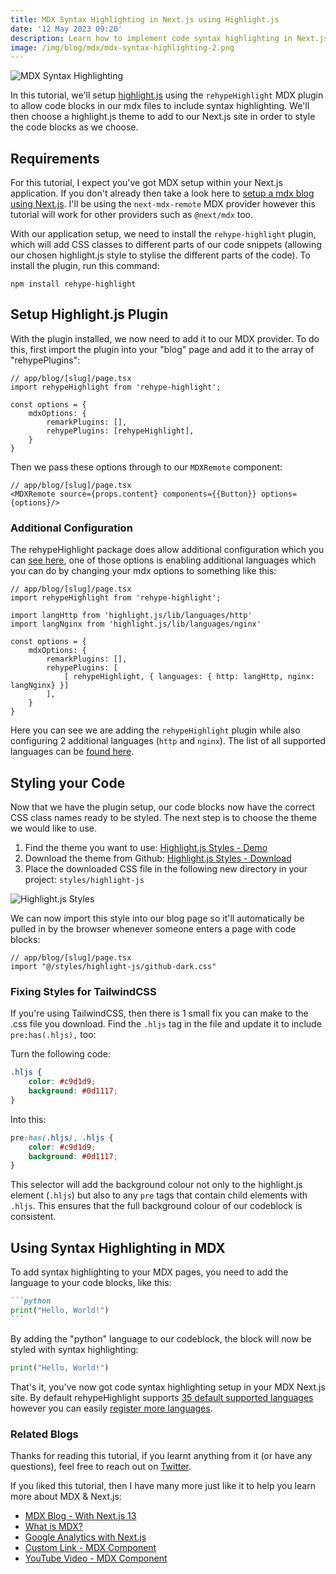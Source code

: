 ```yaml
---
title: MDX Syntax Highlighting in Next.js using Highlight.js
date: '12 May 2023 09:20'
description: Learn how to implement code syntax highlighting in Next.js for MDX files. Enhance visual appeal and readability using Highlight.js and GitHub code style theme.
image: /img/blog/mdx/mdx-syntax-highlighting-2.png
---
```


![MDX Syntax Highlighting](/img/blog/mdx/mdx-syntax-highlighting-2.webp)

In this tutorial, we'll setup [highlight.js](https://github.com/rehypejs/rehype-highlight) using the `rehypeHighlight` MDX plugin to allow code blocks in our mdx files to include syntax highlighting. We'll then choose a highlight.js theme to add to our Next.js site in order to style the code blocks as we choose.

## Requirements

For this tutorial, I expect you've got MDX setup within your Next.js application. If you don't already then take a look here to [setup a mdx blog using Next.js](/blog/nextjs-mdx-blog). I'll be using the `next-mdx-remote` MDX provider however this tutorial will work for other providers such as `@next/mdx` too.

With our application setup, we need to install the `rehype-highlight` plugin, which will add CSS classes to different parts of our code snippets (allowing our chosen highlight.js style to stylise the different parts of the code). To install the plugin, run this command:

```shell
npm install rehype-highlight
```

## Setup Highlight.js Plugin

With the plugin installed, we now need to add it to our MDX provider. To do this, first import the plugin into your "blog" page and add it to the array of "rehypePlugins":

```tsx
// app/blog/[slug]/page.tsx
import rehypeHighlight from 'rehype-highlight';

const options = {
    mdxOptions: {
        remarkPlugins: [],
        rehypePlugins: [rehypeHighlight],
    }
}
```

Then we pass these options through to our `MDXRemote` component:

```tsx
// app/blog/[slug]/page.tsx
<MDXRemote source={props.content} components={{Button}} options={options}/>
```

### Additional Configuration

The rehypeHighlight package does allow additional configuration which you can [see here](https://github.com/rehypejs/rehype-highlight#api), one of those options is enabling additional languages which you can do by changing your mdx options to something like this:

```tsx
// app/blog/[slug]/page.tsx
import rehypeHighlight from 'rehype-highlight';

import langHttp from 'highlight.js/lib/languages/http'
import langNginx from 'highlight.js/lib/languages/nginx'

const options = {
    mdxOptions: {
        remarkPlugins: [],
        rehypePlugins: [
            [ rehypeHighlight, { languages: { http: langHttp, nginx: langNginx} }]
        ],
    }
}
```

Here you can see we are adding the `rehypeHighlight` plugin while also configuring 2 additional languages (`http` and `nginx`). The list of all supported languages can be [found here](https://github.com/highlightjs/highlight.js/blob/main/SUPPORTED_LANGUAGES.md).

## Styling your Code

Now that we have the plugin setup, our code blocks now have the correct CSS class names ready to be styled. The next step is to choose the theme we would like to use.

1. Find the theme you want to use: [Highlight.js Styles - Demo](https://highlightjs.org/static/demo/)
2. Download the theme from Github: [Highlight.js Styles - Download](https://github.com/highlightjs/highlight.js/tree/main/src/styles)
3. Place the downloaded CSS file in the following new directory in your project: `styles/highlight-js`

![Highlight.js Styles](/img/blog/mdx/highlight-js-styles-2.webp)

We can now import this style into our blog page so it'll automatically be pulled in by the browser whenever someone enters a page with code blocks:

```tsx
// app/blog/[slug]/page.tsx
import "@/styles/highlight-js/github-dark.css"
```

### Fixing Styles for TailwindCSS

If you're using TailwindCSS, then there is 1 small fix you can make to the .css file you download. Find the `.hljs` tag in the file and update it to include `pre:has(.hljs),` too:

Turn the following code:
```css
.hljs {
    color: #c9d1d9;
    background: #0d1117;
}
```

Into this:
```css
pre:has(.hljs), .hljs {
    color: #c9d1d9;
    background: #0d1117;
}
```

This selector will add the background colour not only to the highlight.js element (`.hljs`) but also to any `pre` tags that contain child elements with `.hljs`. This ensures that the full background colour of our codeblock is consistent.

## Using Syntax Highlighting in MDX

To add syntax highlighting to your MDX pages, you need to add the language to your code blocks, like this:

````markdown
```python
print("Hello, World!")
```
````

By adding the "python" language to our codeblock, the block will now be styled with syntax highlighting:

```python
print("Hello, World!")
```

That's it, you've now got code syntax highlighting setup in your MDX Next.js site. By default rehypeHighlight supports [35 default supported languages](https://github.com/wooorm/lowlight#syntaxes) however you can easily [register more languages](#additional-configuration).


### Related Blogs

Thanks for reading this tutorial, if you learnt anything from it (or have any questions), feel free to reach out on [Twitter](https://twitter.com/Ryan_Gaudion). 

If you liked this tutorial, then I have many more just like it to help you learn more about MDX & Next.js:

 - [MDX Blog - With Next.js 13](/blog/nextjs-mdx-blog)
 - [What is MDX?](/blog/what-is-mdx)
 - [Google Analytics with Next.js](/blog/setup-google-analytics-with-gdpr-compliant-cookie-consent-in-nextjs13)
 - [Custom Link - MDX Component](/blog/mdx-link-component)
 - [YouTube Video -  MDX Component](/blog/mdx-youtube-embed)